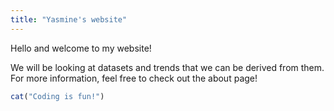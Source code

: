 ```yaml
---
title: "Yasmine's website"
---
```


Hello and welcome to my website!

We will be looking at datasets and trends that we can be derived from them. For more information, feel free to check out the about page!

```r
cat("Coding is fun!")
```
